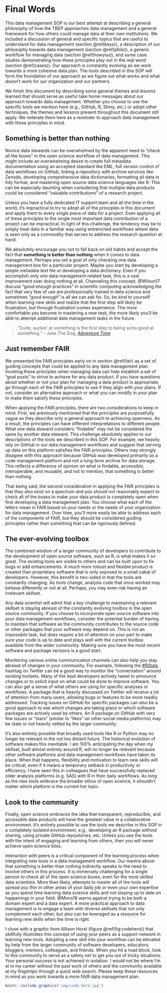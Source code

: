 # Final Words {#final}

This data management SOP is our best attempt at describing a general philosophy of how the TBEP approaches data management and a general framework for how others could manage data at their own institutions.  We included a discussion of general and specific topics that are useful to understand for data management (section \@ref(keys)), a description of our philosophy towards data management (section \@ref(philo)), a generic workflow for managing data (section \@ref(howyou)), and some case studies demonstrating how these principles play out in the real word (section \@ref(cases)).  Our approach is constantly evolving as we work towards a more cohesive data plan.  The tools described in this SOP will form the foundation of our approach as we figure out what works and what doesn't work for our organization and our partners.  

We finish this document by describing some general themes and lessons learned that should serve as useful take home messages about our approach towards data management. Whether you choose to use the specific tools we mention here (e.g., GitHub, R, Shiny, etc.) or adopt other techniques, the themes and lessons present throughout this document still apply.  We reiterate them here as a reminder to approach data management with these principles in mind. 

## Something is better than nothing

Novice data stewards can be overwhelmed by the apparent need to "check all the boxes" in the open science workflow of data management.  This might include an overwhelming desire to create full metadata documentation using an accepted standard like EML, full version control of data workflows on GitHub, linking a repository with archive services like Zenodo, developing comprehensive data dictionaries, formatting all data in tidy format, and mastering open source data science languages like R.  This can be especially daunting when considering that multiple data products could be considered "valuable contributions" of a research project.  

Unless you have a fully dedicated IT support team and all the time in the world, it's impractical to try to adopt all of the principles in this document and apply them to every single piece of data for a project.  Even applying all of these principles to the single most important data contribution of a project can be impractical. In light of this challenge, the tendency may be to simply treat data in a familiar way using entrenched workflows where data is seen only as a commodity that serves to address the research question at hand. 

We absolutely encourage you not to fall back on old habits and accept the fact that __something is better than nothing__ when it comes to data management.  Perhaps you set a goal of only checking one data management box for a particular project.  Maybe you start by developing a simple metadata text file or developing a data dictionary. Even if you accomplish only one data management related task, this is a vast improvement over doing nothing at all.  Channeling this concept, @Wilson17 discuss "good enough practices" in scientific computing acknowledging the fact that very few of use are professionally trained in data science and sometimes "good enough" is all we can ask for.  So, be kind to yourself when learning new skills and realize that the first step will likely be frustration, but through frustration comes experience.  The more comfortable you become in mastering a new task, the more likely you'll be able to attempt additional data management tasks in the future.  

> “Dude, suckin’ at something is the first step to being sorta good at something." - Jake The Dog, [Adventure Time](https://en.wikipedia.org/wiki/Adventure_Time)

## Just remember FAIR

We presented the FAIR principles early on in section \@ref(fair) as a set of guiding concepts that could be applied to any data management plan. Invoking these principles when managing data can help establish a set of "goal posts" to strive to achieve for any data product.  If you have questions about whether or not your plan for managing a data product is appropriate, go through each of the FAIR principles to see if they align with your plans.  If not, consider an alternative approach or what you can modify in your plan to make them satisfy these principles.

When applying the FAIR principles, there are two considerations to keep in mind.  First, we previously mentioned that the principles are purposefully vague as they describe only a general approach to achieving openness.  As a result, the principles can have different interpretations to different people.  What one data steward considers "findable" may not be considered the same by another data steward.  This challenge absolutely applies to our descriptions of the tools we described in this SOP.  For example, we heavily rely on GitHub in our data management workflows and suggest that serving up data on this platform satisfies the FAIR principles.  Others may strongly disagree with this approach because GitHub was developed primarily as a code management platform and not a long-term archive for data storage. This reflects a difference of opinion on what is findable, accessible, interoperable, and reusable, and not to mention, that something is better than nothing. 

That being said, the second consideration in applying the FAIR principles is that they also exist on a spectrum and you should not reasonably expect to check all of the boxes to make your data product is completely open when first developing a data management plan.  You choose what each of the letters mean in FAIR based on your needs or the needs of your organization for data management.  Over time, you'll more easily be able to address each of the components of FAIR, but they should be considered guiding principles rather than something that can be rigorously defined.     

## The ever-evolving toolbox

The combined wisdom of a larger community of developers to contribute to the development of open source software, such as R, is what makes it so great.  The existing tools are visible to others and can be built upon to fix bugs or add enhancements. A much more robust and flexible product is created than proprietary software that is only exposed to a small cabal of developers.  However, this benefit is two-sided in that the tools are constantly changing.  As tools change, analysis code that once worked may behave differently or not at all.  Perhaps, you may even risk having an irrelevant skillset.  

Any data scientist will admit that a key challenge to maintaining a relevant skillset is staying abreast of the constantly evolving toolbox in the open source community.  If you choose to incorporate open source software into your data management workflows, consider the potential burden of having to maintain that software as the community contributes to the source code or other packages that your software may depend on.  This is not an impossible task, but does require a bit of attention on your part to make sure your code is up to date and plays well with the current toolbox available from the wider community.  Making sure you have the most recent software and package versions is a good start.  

Monitoring various online communication channels can also help you stay abreast of changes in your community.  For example, following the [#RStats](https://twitter.com/hashtag/rstats) hashtag on Twitter can be a good way to monitor the "conversation" around existing toolsets.  Many of the lead developers actively tweet to announce changes or to solicit input on what could be done to improve software.  You can also get a sense of what others are using for specific analyses or workflows. A package that is heavily discussed on Twitter will receive a lot of attention from many users, allowing bugs or features to be more readily addressed. Tracking issues on GitHub for specific packages can also be a good approach to see which changes are taking place or which software packages are actively used by others.  An R package on GitHub with very few issues or "stars" (similar to "likes" on other social media platforms) may be stale or not heavily vetted by the larger community.  

It's also entirely possible that broadly used tools like R or Python may no longer be relevant in the not too distant future.  The historical evolution of software makes this inevitable. I am 100% anticipating the day when my skillset, built almost entirely around R, will no longer be relevant because other software platforms and data management workflows have taken its place.  When that happens, flexibility and motivation to learn new skills will be critical, even if it means a temporary setback in productivity or efficiency.  I have seen this in colleagues that have successfully replaced older analysis platforms (e.g, SAS) with R in their daily workflows.  As long as the new tools embrace the broader ethos of open science, it shouldn't matter which platform is the current hot topic.  

## Look to the community

Finally, open science embraces the idea that transparent, reproducible, and accessible data products will have the greatest value in a collaborative environment.  It's entirely possible to use the tools we describe in this SOP in a completely isolated environment, e.g., developing an R package without sharing, using private GitHub repositories, etc.  Unless you use the tools with the intent of engaging and learning from others, then you will never achieve open science bliss.  

Interaction with peers is a critical component of the learning process when integrating new tools in a data management workflow.  Our mantra above that something is better than nothing indirectly speaks to the need to involve others in this process.  It is immensely challenging for a single person to check all of the open science boxes, even for the most skilled data scientists.  More than likely, attempts to master all of the tools will spread you thin in other areas of your daily job or even your own expertise as you spend time learning data science skills and not staying up to date on happenings in your field.  @Mons18 warns against trying to be both a domain expert and a data expert.  A more practical approach to data management is to engage a team with diverse skillsets that not only complement each other, but also can be leveraged as a resource for learning new skills when the time is right.  

I close with a graphic from Allison Horst (figure \@ref(fig:codehero)) that skillfully illustrates this concept of using your peers as a support network in learning new tools.  Adopting a new skill into your workflow can be elevated by help from the larger community of software developers, educators, bloggers, mentors, colleagues, and friends.  When you hit a road block, look to this community to serve as a safety net to get you out of tricky situations.  Your personal success is not achieved in isolation. I would not be where I'm at in my career without the past work of others and the community available at my fingertips through a quick web search.  Please keep these resources in mind as you work towards a more FAIR data management plan.

```r
knitr::include_graphics('img/code_hero.jpg')
```

